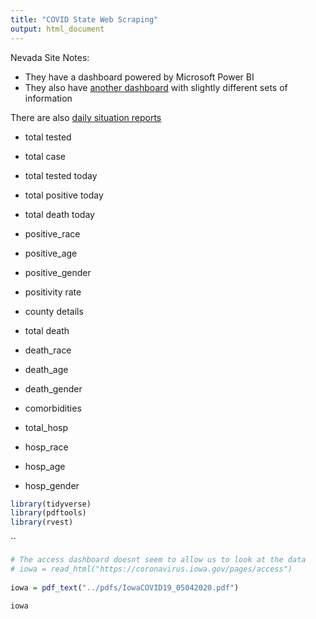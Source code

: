 ```yaml
---
title: "COVID State Web Scraping"
output: html_document
---
```


Nevada Site Notes:

- They have a dashboard powered by Microsoft Power BI
- They also have [another dashboard](https://app.powerbigov.us/view?r=eyJrIjoiNDMwMDI0YmQtNmUyYS00ZmFjLWI0MGItZDM0OTY1Y2Y0YzNhIiwidCI6ImU0YTM0MGU2LWI4OWUtNGU2OC04ZWFhLTE1NDRkMjcwMzk4MCJ9) with slightly different sets of information

There are also [daily situation reports](https://nvhealthresponse.nv.gov/news-resources/daily-situation-reports/)

- total tested	
- total case	

- total tested today	
- total positive today	
- total death today	

- positive_race	
- positive_age	
- positive_gender	
- positivity rate	

- county details	

- total death	
- death_race	
- death_age	
- death_gender	

- comorbidities	
- total_hosp	
- hosp_race	
- hosp_age	
- hosp_gender	

```r
library(tidyverse)
library(pdftools)
library(rvest)
```
``

```r
# The access dashboard doesnt seem to allow us to look at the data
# iowa = read_html("https://coronavirus.iowa.gov/pages/access")
  
iowa = pdf_text("../pdfs/IowaCOVID19_05042020.pdf")
```

```r
iowa
```


